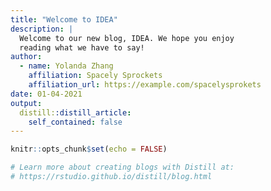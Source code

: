 ```yaml
---
title: "Welcome to IDEA"
description: |
  Welcome to our new blog, IDEA. We hope you enjoy 
  reading what we have to say!
author:
  - name: Yolanda Zhang 
    affiliation: Spacely Sprockets
    affiliation_url: https://example.com/spacelysprokets
date: 01-04-2021
output:
  distill::distill_article:
    self_contained: false
---
```


```r
knitr::opts_chunk$set(echo = FALSE)

# Learn more about creating blogs with Distill at:
# https://rstudio.github.io/distill/blog.html

```



